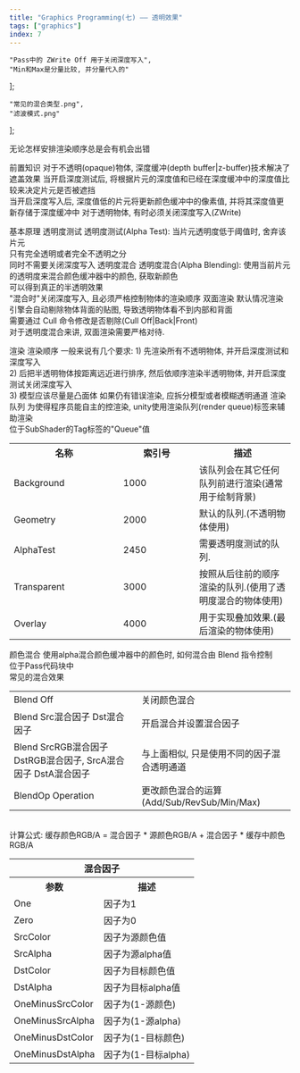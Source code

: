 ```yaml
---
title: "Graphics Programming(七) —— 透明效果"
tags: ["graphics"]
index: 7
---
```


    "Pass中的 ZWrite Off 用于关闭深度写入",
    "Min和Max是分量比较, 并分量代入的"
];

    "常见的混合类型.png",
    "滤波模式.png"
];

<Aphorism>无论怎样安排渲染顺序总是会有机会出错</Aphorism>

前置知识
<Tab>
    对于<Expansion>不透明(opaque)物体</Expansion>, 深度缓冲(depth buffer|z-buffer)技术解决了遮盖效果
    <Tab expan>
        当开启深度测试后, 将根据片元的深度值和已经在深度缓冲中的深度值比较来决定片元是否被遮挡
        <br/>
        当开启深度写入后, 深度值低的片元将更新颜色缓冲中的像素值, 并将其深度值更新存储于深度缓冲中
    </Tab>
    对于透明物体, 有时必须关闭深度写入(ZWrite)
</Tab><p></p>

基本原理
<Tab>
    <Expansion>透明度测试</Expansion>
    <Tab expan>
        透明度测试(Alpha Test): 当片元透明度低于阈值时, 舍弃该片元
        <br/>
        只有完全透明或者完全不透明之分
        <br/>
        同时不需要关闭深度写入
    </Tab>
    <Expansion>透明度混合</Expansion>
    <Tab expan>
        透明度混合(Alpha Blending): 使用当前片元的透明度来混合颜色缓冲器中的颜色, 获取新颜色
        <br/>
        可以得到真正的半透明效果
        <br/>
        "混合时"<Quote id="#1">关闭深度写入</Quote>, 且必须严格控制物体的渲染顺序
    </Tab>
    <Expansion>双面渲染</Expansion>
    <Tab expan>
        默认情况渲染引擎会自动剔除物体背面的贴图, 导致透明物体看不到内部和背面
        <br/>
        需要通过 Cull 命令修改是否剔除(Cull Off|Back|Front)
        <br/>
        对于透明度混合来讲, 双面渲染需要严格对待.
    </Tab>
</Tab><p></p>

渲染
<Tab>
    <Expansion>渲染顺序</Expansion>
    <Tab expan>
        一般来说有几个要求:
        <Tab>
            1) 先渲染所有不透明物体, 并开启深度测试和深度写入
            <br/>
            2) 后把半透明物体按距离远近进行排序, 然后依顺序渲染半透明物体, 并开启深度测试关闭深度写入
            <br/>
            3) 模型应该尽量是凸面体
        </Tab>
        如果仍有错误渲染, 应拆分模型或者模糊透明通道
    </Tab>
    <Expansion>渲染队列</Expansion>
    <Tab expan>
        为使得程序员能自主的控渲染, unity使用渲染队列(render queue)标签来辅助渲染
        <br/>
        位于SubShader的Tag标签的"Queue"值
        <table>
            <tr>
                <th style="width: auto; min-width: 180px;">名称</th>
                <th style="width: auto; min-width: 120px;">索引号</th>
                <th>描述</th>
            </tr>
            <tr>
                <td style="width: auto; min-width: 180px;">Background</td>
                <td style="width: auto; min-width: 120px;">1000</td>
                <td>该队列会在其它任何队列前进行渲染(通常用于绘制背景)</td>
            </tr>
            <tr>
                <td style="width: auto; min-width: 180px;">Geometry</td>
                <td style="width: auto; min-width: 120px;">2000</td>
                <td>默认的队列.(不透明物体使用)</td>
            </tr>
            <tr>
                <td style="width: auto; min-width: 180px;">AlphaTest</td>
                <td style="width: auto; min-width: 120px;">2450</td>
                <td>需要透明度测试的队列.</td>
            </tr>
            <tr>
                <td style="width: auto; min-width: 180px;">Transparent</td>
                <td style="width: auto; min-width: 120px;">3000</td>
                <td>按照从后往前的顺序渲染的队列.(使用了透明度混合的物体使用)</td>
            </tr>
            <tr>
                <td style="width: auto; min-width: 180px;">Overlay</td>
                <td style="width: auto; min-width: 120px;">4000</td>
                <td>用于实现叠加效果.(最后渲染的物体使用)</td>
            </tr>
        </table>
    </Tab>
    <Expansion>颜色混合</Expansion>
    <Tab expan>
        使用alpha混合颜色缓冲器中的颜色时, 如何混合由 Blend 指令控制
        <br/>
        位于Pass代码块中
        <br/>
        <Model about="@1">常见的混合效果</Model>
        <table><tbody>
            <tr>
                <td>Blend Off</td>
                <td>关闭颜色混合</td>
            </tr>
            <tr>
                <td>Blend Src混合因子 Dst混合因子</td>
                <td>开启混合并设置混合因子</td>
            </tr>
            <tr>
                <td>Blend SrcRGB混合因子 DstRGB混合因子, SrcA混合因子 DstA混合因子</td>
                <td>与上面相似, 只是使用不同的因子混合透明通道</td>
            </tr>
            <tr>
                <td>BlendOp Operation</td>
                <td>更改颜色混合的运算(Add/Sub/RevSub/<Quote id="#2">Min/Max</Quote>)</td>
            </tr>
        </tbody></table>
        <br/>
        计算公式: 缓存颜色RGB/A = 混合因子 * 源颜色RGB/A + 混合因子 * 缓存中颜色RGB/A
        <table><tbody>
            <tr>
                <th colspan="2" style="text-align: center">混合因子</th>
            </tr>
            <tr>
                <th>参数</th>
                <th>描述</th>
            </tr>
            <tr>
                <td>One</td>
                <td>因子为1</td>
            </tr>
            <tr>
                <td>Zero</td>
                <td>因子为0</td>
            </tr>
            <tr>
                <td>SrcColor</td>
                <td>因子为源颜色值</td>
            </tr>
            <tr>
                <td>SrcAlpha</td>
                <td>因子为源alpha值</td>
            </tr>
            <tr>
                <td>DstColor</td>
                <td>因子为目标颜色值</td>
            </tr>
            <tr>
                <td>DstAlpha</td>
                <td>因子为目标alpha值</td>
            </tr>
            <tr>
                <td>OneMinusSrcColor</td>
                <td>因子为(1-源颜色)</td>
            </tr>
            <tr>
                <td>OneMinusSrcAlpha</td>
                <td>因子为(1-源alpha)</td>
            </tr>
            <tr>
                <td>OneMinusDstColor</td>
                <td>因子为(1-目标颜色)</td>
            </tr>
            <tr>
                <td>OneMinusDstAlpha</td>
                <td>因子为(1-目标alpha)</td>
            </tr>
        </tbody></table>
    </Tab>
</Tab>